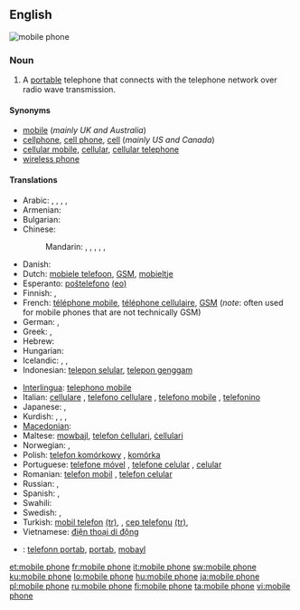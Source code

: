 ==English==
[[Image:Several mobile phones.png|thumb|mobile phone]]
{{wikipedia}}

===Noun===
{{en-noun|sg=[[mobile]] [[phone]]}}

# A [[portable]] telephone that connects with the telephone network over radio wave transmission.

====Synonyms====
* [[mobile]] (''mainly UK and Australia'')
* [[cellphone]], [[cell phone]], [[cell]] (''mainly US and Canada'')
* [[cellular mobile]], [[cellular]], [[cellular telephone]]
* [[wireless phone]]

====Translations====
{{trans-top|A portable telephone}}
* Arabic: {{t|ar|جوال|m|tr=jawaal|sc=Arab}},  {{t|ar|هاتف محمول|m|tr=haatif maHmuul|sc=Arab}},  {{t|ar|هاتف خلوي|m|tr=haatif khalawiy|sc=Arab}},  {{t|ar|هاتف متحرك|m|tr=haatif mutaHárrak|sc=Arab}}, {{t|ar|هاتف النقال|m|tr=haatif al-naqqaal|sc=Arab}}
* Armenian: {{t-|hy|բջջային հեռախոս|tr=bǰǰayin heṙaxos|xs=Armenian}}
* Bulgarian: {{t-|bg|мобилен телефон|m|sc=Cyrl}}
* Chinese:
*: Mandarin: {{t|zh|移動電話|sc=Hani}},  {{t|zh|移动电话|tr=yídòng diànhuà|sc=Hani}},  {{t|zh|手提電話|sc=Hani}},  {{t|zh|手提电话|tr=shǒutí diànhuà|sc=Hani}},  {{t|zh|手機|sc=Hani}},  {{t|zh|手机|tr=shǒujī|sc=Hani}}
* Danish: {{t|da|mobiltelefon|c}}
* Dutch: [[mobiele telefoon]], [[GSM]], [[mobieltje]] {{a|colloquial|diminutive}}
* Esperanto: [[posxtelefono|poŝtelefono]] [[:eo:posxtelefono|(eo)]]
* Finnish: {{t+|fi|matkapuhelin}}, {{t+|fi|kännykkä}}
* French: [[téléphone mobile]], [[téléphone cellulaire]], [[GSM]] (''note'': often used for mobile phones that are not technically GSM)
* German: {{t+|de|Handy}}, {{t+|de|Mobiltelefon}}
* Greek: {{t|el|κινητό τηλέφωνο|sc=Grek}}, {{t|el|κινητό|sc=Grek}} {{qualifier|colloquial}}
* Hebrew: {{t|he|פלפון|sc=Hebr}}
* Hungarian: {{t+|hu|mobiltelefon}}
* Icelandic: {{t+|is|farsími|m}}, {{t+|is|gemsi|m}}, {{t-|is|GSM-sími|m}}
* Indonesian: [[telepon selular]], [[telepon genggam]]
{{trans-mid}}
* [[Interlingua]]: [[telephono mobile]]
* Italian: [[cellulare]] {{m}}, [[telefono cellulare]] {{m}}, [[telefono mobile]] {{m}}, [[telefonino]] {{m}}
* Japanese: {{t|ja|携帯電話|tr=けいたいでんわ, keitai-denwa|sc=Jpan}},  {{t|ja|携帯|tr=けいたい, keitai|sc=Jpan}}
* Kurdish: {{t+|ku|telefona destan|f}}, {{t+|ku|telefona berîkê|f}}, {{t+|ku|telefona bêtêl|f}}, {{t+|ku|telefona mobîl|f}}
* [[Macedonian]]: {{t-|mk|мобилен телефон|m|tr=móbilen telefón|xs=Macedonian}}
* Maltese: [[mowbajl]], [[telefon ċellulari]], [[ċellulari]]
* Norwegian: {{t+|no|mobiltelefon|m}}, {{t-|no|mobil|m}}
* Polish: [[telefon komórkowy]] {{m}}, [[komórka]] {{f}} {{a|colloquial}}
* Portuguese: [[telefone móvel]] {{m}}, [[telefone celular]] {{m}}, [[celular]] {{m}}
* Romanian: [[telefon mobil]] {{n}}, [[telefon celular]] {{n}}
* Russian: {{t-|ru|мобильный телефон|m|tr=mobíl'nyj telefón|sc=Cyrl}}, {{t+|ru|сотовый телефон|m|tr=sótovyj telefón|sc=Cyrl}}
* Spanish: {{t-|es|teléfono móvil}}, {{t+|es|móvil|m}}
* Swahili: {{t+|sw|rununu|xs=Swahili}}
* Swedish: {{t+|sv|mobiltelefon}}, {{t+|sv|mobil}}
* Turkish: [[mobil telefon]] [[:tr:mobil telefon|(tr)]], {{n}}, [[cep telefonu]] [[:tr:cep telefonu|(tr)]], {{n}}
* Vietnamese: [[điện thoại di động]]
{{trans-bottom}}

{{checktrans-top}}
<!--added {{ttbc}}s here.-->
<!-- Check the name of the language: Kriol, Creole or what -->
* {{ttbc|Kriol}}: [[telefonn portab]],  [[portab]],  [[mobayl]]
{{trans-bottom}}

[[et:mobile phone]]
[[fr:mobile phone]]
[[it:mobile phone]]
[[sw:mobile phone]]
[[ku:mobile phone]]
[[lo:mobile phone]]
[[hu:mobile phone]]
[[ja:mobile phone]]
[[pl:mobile phone]]
[[ru:mobile phone]]
[[fi:mobile phone]]
[[ta:mobile phone]]
[[vi:mobile phone]]